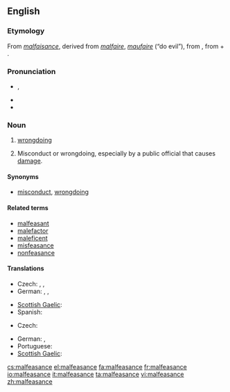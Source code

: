 {{was wotd|2009|May|9}}
==English==
{{wikipedia}}

===Etymology===
From {{etyl|fro}} ''[[malfaisance]]'', derived from ''[[malfaire]]'', ''[[maufaire]]'' (“do evil”), from {{etyl|la}} {{term|malefacio|malefaciō|I do evil|lang=la}}, from {{term|male||evilly|lang=la}} + {{term|facio|faciō|do, make|lang=la}}.

===Pronunciation===
* {{IPA|/ˌmælˈfiz.əns/}}, {{SAMPA|/%m{l"fiz.@ns/}}
* {{audio|en-us-malfeasance.ogg|Audio (US)}}
* {{hyphenation|mal|fea|sance}}

===Noun===
{{en-noun}}

# [[wrongdoing]]
# {{legal}} Misconduct or wrongdoing, especially by a public official that causes [[damage]].

====Synonyms====
* {{sense|wrongdoing}} [[misconduct]], [[wrongdoing]]

====Related terms====
* [[malfeasant]]
* [[malefactor]]
* [[maleficent]]
* [[misfeasance]]
* [[nonfeasance]]

====Translations====
{{trans-top|wrongdoing}}
* Czech: {{t+|cs|zločin|m}}, {{t-|cs|trestný čin|m}}, {{t-|cs|přestoupení|n}} {{t+|cs|zákon|alt=zákona}}
* German: {{t|de|Übeltat|f}},  {{t|de|Untat|f}},  {{qualifier|strong}} {{t|de|Schandtat|f}}
{{trans-mid}}
* [[Scottish Gaelic]]: {{t-|gd|olc|m|xs=Scottish Gaelic}}
* Spanish: {{t-|es|maldad|f}}
{{trans-bottom}}

{{trans-top|sabotage that causes damage}}
* Czech: {{t-|cs|sabotáž|f}}
{{trans-mid}}
* German: {{t+|de|Sabotage|f}},  {{t|de|Sabotageakt|m}}
* Portuguese: {{t|pt|Prevaricacão|f}}
* [[Scottish Gaelic]]: {{t-|gd|sabotàis|f|xs=Scottish Gaelic}}
{{trans-bottom}}

[[cs:malfeasance]]
[[el:malfeasance]]
[[fa:malfeasance]]
[[fr:malfeasance]]
[[io:malfeasance]]
[[it:malfeasance]]
[[ta:malfeasance]]
[[vi:malfeasance]]
[[zh:malfeasance]]